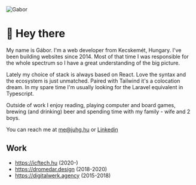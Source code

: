 
<Layout title="Hello world!">

<Image src={image} alt="Gabor" class="float-end w-32 p-2" />

# 👋 Hey there

My name is Gábor.
I'm a web developer from Kecskemét, Hungary.
I've been building websites since 2014.
Most of that time I was responsible for the whole spectrum so I have a great understanding of the big picture.

Lately my choice of stack is always based on React.
Love the syntax and the ecosystem is just unmatched.
Paired with Tailwind it's a colocation dream.
In my spare time I'm usually looking for the Laravel equivalent in Typescript.

Outside of work I enjoy reading, playing computer and board games, brewing (and drinking) beer and spending time with my family - wife and 2 boys.

You can reach me at me@juhg.hu or [Linkedin](https://www.linkedin.com/in/gabor-juhasz-/)

## Work

- https://icftech.hu (2020-)
- https://dromedar.design (2018-2020)
- https://digitalwerk.agency (2015-2018)

</Layout>
